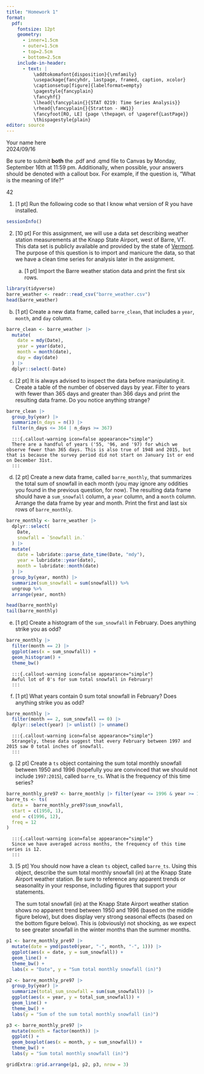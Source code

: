 ```yaml
---
title: "Homework 1"
format:
  pdf:
    fontsize: 12pt
    geometry:
      - inner=1.5cm
      - outer=1.5cm
      - top=2.5cm
      - bottom=2.5cm
    include-in-header:
      - text: |
          \addtokomafont{disposition}{\rmfamily}
          \usepackage{fancyhdr, lastpage, framed, caption, xcolor}
          \captionsetup[figure]{labelformat=empty}
          \pagestyle{fancyplain}
          \fancyhf{}
          \lhead{\fancyplain{}{STAT 0219: Time Series Analysis}}
          \rhead{\fancyplain{}{Stratton - HW1}}
          \fancyfoot[RO, LE] {page \thepage\ of \pageref{LastPage}}
          \thispagestyle{plain}
editor: source
---
```

<!-- Note: the YAML header is everything above this line. -->
\vspace{-3in}
\textbf{Name:} Your name here  
\textbf{Due:} 2024/09/16
\vspace{1.5in}

Be sure to submit **both** the .pdf and .qmd file to Canvas by Monday, September 16th at 11:59 pm. Additionally, when possible, your answers should be denoted with a callout box. For example, if the question is, "What is the meaning of life?"

:::{.callout-warning icon=false appearance="simple"}
42
:::

1. [1 pt] Run the following code so that I know what version of R you have installed.

```r
sessionInfo()
```

2. [10 pt] For this assignment, we will use a data set describing weather station measurements at the Knapp State Airport, west of Barre, VT. This data set is publicly available and provided by the state of [Vermont](https://data.vermont.gov/Environment/Weather-At-Barre-Montpelier-Knapp-State-Airport-VT/x9j3-6igb/about_data). The purpose of this question is to import and manicure the data, so that we have a clean time series for analysis later in the assignment. 

   a) [1 pt] Import the Barre weather station data and print the first six rows. 
   
```r
library(tidyverse)
barre_weather <- readr::read_csv("barre_weather.csv")
head(barre_weather)
```
      
   b) [1 pt] Create a new data frame, called `barre_clean`, that includes a `year`, `month`, and `day` column. 
   
```r
barre_clean <- barre_weather |>
  mutate(
    date = mdy(Date),
    year = year(date),
    month = month(date),
    day = day(date)
  ) |>
  dplyr::select(-Date)
```
      
   c) [2 pt] It is always advised to inspect the data before manipulating it. Create a table of the number of observed days by year. Filter to years with fewer than 365 days and greater than 366 days and print the resulting data frame. Do you notice anything strange?
   
```r
barre_clean |>
  group_by(year) |>
  summarize(n_days = n()) |>
  filter(n_days <= 364 | n_days >= 367)
``` 

      :::{.callout-warning icon=false appearance="simple"}
      There are a handful of years ('55, '96, and '97) for which we observe fewer than 365 days. This is also true of 1948 and 2015, but that is because the survey period did not start on January 1st or end on December 31st.
      :::
   
   d) [2 pt] Create a new data frame, called `barre_monthly`, that summarizes the total sum of snowfall in each month (you may ignore any oddities you found in the previous question, for now). The resulting data frame should have a `sum_snowfall` column, a `year` column, and a `month` column. Arrange the data frame by year and month. Print the first and last six rows of `barre_monthly`.
   
```r
barre_monthly <- barre_weather |>
  dplyr::select(
    Date,
    snowfall = `Snowfall in.`
  ) |>
  mutate(
    date = lubridate::parse_date_time(Date, "mdy"),
    year = lubridate::year(date),
    month = lubridate::month(date)
  ) |>
  group_by(year, month) |>
  summarize(sum_snowfall = sum(snowfall)) %>%
  ungroup %>%
  arrange(year, month)

head(barre_monthly)
tail(barre_monthly)
```

   e) [1 pt] Create a histogram of the `sum_snowfall` in February. Does anything strike you as odd?
   
```r
barre_monthly |>
  filter(month == 2) |>
  ggplot(aes(x = sum_snowfall)) +
  geom_histogram() + 
  theme_bw()
```

      :::{.callout-warning icon=false appearance="simple"}
      Awful lot of 0's for sum total snowfall in February!
      :::

   f) [1 pt] What years contain 0 sum total snowfall in February? Does anything strike you as odd?
   
```r
barre_monthly |>
  filter(month == 2, sum_snowfall == 0) |>
  dplyr::select(year) |> unlist() |> unname()
```

      :::{.callout-warning icon=false appearance="simple"}
      Strangely, these data suggest that every February between 1997 and 2015 saw 0 total inches of snowfall. 
      :::

   g) [2 pt] Create a `ts` object containing the sum total monthly snowfall between 1950 and 1996 (hopefully you are convinced that we should not include `1997:2015`), called `barre_ts`. What is the frequency of this time series?
   
```r
barre_monthly_pre97 <- barre_monthly |> filter(year <= 1996 & year >= 1950)
barre_ts <- ts(
  data =  barre_monthly_pre97$sum_snowfall,
  start = c(1950, 1),
  end = c(1996, 12),
  freq = 12
)
```

      :::{.callout-warning icon=false appearance="simple"}
      Since we have averaged across months, the frequency of this time series is 12.
      :::

3. [5 pt] You should now have a clean `ts` object, called `barre_ts`. Using this object, describe the sum total monthly snowfall (in) at the Knapp State Airport weather station. Be sure to reference any apparent trends or seasonality in your response, including figures that support your statements. 

   :::{.callout-warning icon=false appearance="simple"}
   The sum total snowfall (in) at the Knapp State Airport weather station shows no apparent trend between 1950 and 1996 (based on the middle figure below), but does display very strong seasonal effects (based on the bottom figure below). This is (obviously) not shocking, as we expect to see greater snowfall in the winter months than the summer months.  
   :::
   
```r
p1 <- barre_monthly_pre97 |>
  mutate(date = ymd(paste0(year, "-", month, "-", 1))) |>
  ggplot(aes(x = date, y = sum_snowfall)) +
  geom_line() +
  theme_bw() +
  labs(x = "Date", y = "Sum total monthly snowfall (in)")

p2 <- barre_monthly_pre97 |>
  group_by(year) |>
  summarize(total_sum_snowfall = sum(sum_snowfall)) |>
  ggplot(aes(x = year, y = total_sum_snowfall)) +
  geom_line() +
  theme_bw() +
  labs(y = "Sum of the sum total monthly snowfall (in)")

p3 <- barre_monthly_pre97 |>
  mutate(month = factor(month)) |>
  ggplot() + 
  geom_boxplot(aes(x = month, y = sum_snowfall)) +
  theme_bw() +
  labs(y = "Sum total monthly snowfall (in)")

gridExtra::grid.arrange(p1, p2, p3, nrow = 3)
```
   
   
   
   
   
   


   